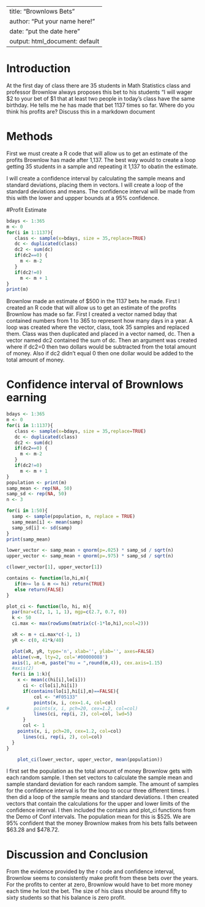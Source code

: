 ---
title: "Brownlows Bets"
author: "Put your name here!"
date: "put the date here"
output: html_document: default
 ---

<!-- We recommend you use git branches -- create a separate branch for each major section i.e. Introduction, Methods, Results, Inferential Results, and Discussion and Conclusions - leave the YAML block untouched until the final merge where you put in your own name !-->

# Introduction

<!--In this section you explain what you are trying to show.  Where did the data come from?  What is the research or other question you are trying to answer?!-->

 At the first day of class there are 35 students in Math Statistics class and professor Brownlow always proposes this bet to his students "I will wager $2 to your bet of $1 that at least two people in today's class have  the same birthday.  He tells me he has made that bet 1137 times so far. Where do you think his profits are? Discuss this in a markdown document

# Methods

<!--Decide on your methods:  In this section explain the approach you will take to attack the issue --- how will you decide on a likely estimate of professor Brownlow's earnings or losses after 1137 bets. Also explain how you construct a 95% confidence interval about your estimate of his winnings !-->

First we must create a R code that will allow us to get an estimate of the profits Brownlow has made after 1,137. The best way would to create a loop getting 35 students in a sample and repeating it 1,137 to obatin the estimate.  

I will create a confidence interval by calculating the sample means and standard deviations, placing them in vectors. I will create a loop of the standard deviations and means. The confidence interval will be made from this with the lower and uppper bounds at a 95% confidence. 

#Profit Estimate

<!--Explain and display the results of your method of coming up with the estimate of professor Brownlows betting!-->
```r
bdays <- 1:365
m <- 0
for(i in 1:1137){
   class <- sample(x=bdays, size = 35,replace=TRUE)
   dc <- duplicated(class)
   dc2 <- sum(dc)
   if(dc2==0) {
     m <- m-2
   }
   if(dc2!=0)
     m <- m + 1 
}
print(m)
```


Brownlow made an estimate of $500 in the 1137 bets he made. First I created an R code that will allow us to get an estimate of the profits Brownlow has made so far. First I created a vector named bday that contained numbers from 1 to 365 to represent how many days in a year. A loop was created where the vector, class, took 35 samples and replaced them. Class was then duplicated and placed in a vector named, dc. Then a vector named dc2 contained the sum of dc. Then an argument was created where if dc2=0 then two dollars would be subtracted from the total amount of money. Also if dc2 didn't equal 0 then one dollar would be added to the total amount of money.

# Confidence interval of Brownlows earning

<!--Explain and display your method of coming up with a 95% confidence interval of  professor Brownlows-->

```r
bdays <- 1:365
m <- 0
for(i in 1:1137){
   class <- sample(x=bdays, size = 35,replace=TRUE)
   dc <- duplicated(class)
   dc2 <- sum(dc)
   if(dc2==0) {
     m <- m-2
   }
   if(dc2!=0)
     m <- m + 1 
}
population <- print(m)
samp_mean <- rep(NA, 50)
samp_sd <- rep(NA, 50)
n <- 3
```

```r
for(i in 1:50){
  samp <- sample(population, n, replace = TRUE) 
  samp_mean[i] <- mean(samp)   
  samp_sd[i] <- sd(samp)        
} 
print(samp_mean)
```

```r
lower_vector <- samp_mean + qnorm(p=.025) * samp_sd / sqrt(n) 
upper_vector <- samp_mean + qnorm(p=.975) * samp_sd / sqrt(n)
```

```r
c(lower_vector[1], upper_vector[1])
```

```r
contains <- function(lo,hi,m){
   if(m>= lo & m <= hi) return(TRUE)
   else return(FALSE)
}
```


```r
plot_ci <- function(lo, hi, m){
  par(mar=c(2, 1, 1, 1), mgp=c(2.7, 0.7, 0))
  k <- 50
  ci.max <- max(rowSums(matrix(c(-1*lo,hi),ncol=2)))

  xR <- m + ci.max*c(-1, 1)
  yR <- c(0, 41*k/40)

  plot(xR, yR, type='n', xlab='', ylab='', axes=FALSE)
  abline(v=m, lty=2, col='#00000088')
  axis(1, at=m, paste("mu = ",round(m,4)), cex.axis=1.15)
  #axis(2)
  for(i in 1:k){
    x <- mean(c(hi[i],lo[i]))
	  ci <- c(lo[i],hi[i])
	  if(contains(lo[i],hi[i],m)==FALSE){
		  col <- "#F05133"
		  points(x, i, cex=1.4, col=col)
#		  points(x, i, pch=20, cex=1.2, col=col)
		  lines(ci, rep(i, 2), col=col, lwd=5)
	  }
	  col <- 1
  	points(x, i, pch=20, cex=1.2, col=col)
	  lines(ci, rep(i, 2), col=col)
  }
}
```


```r
    plot_ci(lower_vector, upper_vector, mean(population))
```

I first set the population as the total amount of money Brownlow gets with each random sample. I then set vectors to calculate the sample mean and sample standard deviation for each random sample. The amount of samples for the confidence interval is for the loop to occur three different times. I then did a loop of the sample means and standard deviations. I then created vectors that contain the calculations for the upper and lower limits of the confidence interval. I then included the contains and plot_ci functions from the Demo of Conf intervals. The population mean for this is $525. We are 95% confident that the money Brownlow makes from his bets falls between $63.28 and $478.72. 

# Discussion and Conclusion

<!--Discussion and conclusion here.  If professor Brownlow is consistantly making or losing money how could he change his payout so that his profits center on zero?  Also discuss what size his class should be in order to have his current scheme balance at zero profit.!-->

From the evidence provided by the r code and confidence interval, Brownlow seems to consistently make profit from these bets over the years. For the profits to center at zero, Brownlow would have to bet more money each time he lost the bet. The size of his class should be around fifty to sixty students so that his balance is zero profit. 
